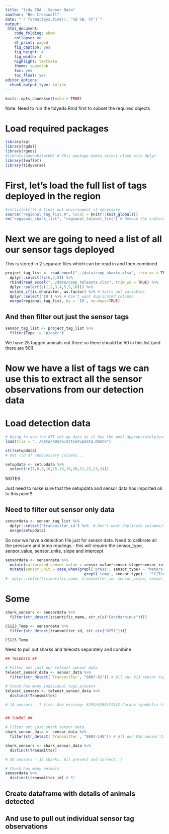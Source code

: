 ```yaml
---
title: "tidy EDA - Sensor Data"
aauthor: "Ben Cresswell"
date: "`r format(Sys.time(), '%d %B, %Y')`"
output: 
 html_document:
    code_folding: show
    collapse: no
    df_print: paged
    fig_caption: yes
    fig_height: 4
    fig_width: 4
    highlight: textmate
    theme: spacelab
    toc: yes
    toc_float: yes
editor_options: 
  chunk_output_type: inline
---
```



```r
knitr::opts_chunk$set(echo = TRUE)
```


Note: Need to run the tidyeda.Rmd first to subset the required objects

# Load required packages
```r
library(sp)
library(rgdal)
library(rgeos)
#library(adehabitatHR) # This package makes select clash with dplyr
library(leaflet)
library(tidyverse)
```

# First, let's load the full list of tags deployed in the region
```r
#rm(list=ls()) # Clear out environment if necessary
source("regional_tag_list.R", local = knitr::knit_global())
rm("regional_shark_list", "regional_teleost_list") # Remove the individual shark and telost lists as we don't need them separately (for now)
```


# Next we are going to need a list of all our sensor tags deployed
This is stored in 2 separate files which can be read in and then combined
```r
project_tag_list <- read_excel("../data/csmp_sharks.xlsx", trim_ws = TRUE) %>% 
  dplyr::select(!c(6,7,8)) %>% 
  rbind(read_excel("../data/csmp_teleosts.xlsx", trim_ws = TRUE) %>% 
  dplyr::select(c(1,2,3,4,5,9,10))) %>% 
  mutate_if(is.character, as.factor) %>% # Sorts out variables
  dplyr::select('ID') %>% # Don't want duplicated columns
  merge(regional_tag_list, by = 'ID', no.dups=TRUE)
```


## And then filter out just the sensor tags
```r
sensor_tag_list <- project_tag_list %>% 
  filter(Type != 'pinger')
```
We have 25 tagged animals out there so there should be 50 in this list (and there are 50!)

# Now we have a list of tags we can use this to extract all the sensor observations from our detection data

# Load detection data
```r
# Going to use the ATT set up data as it has the most appropriately/usefully labelled columns/variables
load(file = "../data/RData/attsetupdata.RData")

str(setupdata)
# Get rid of unnecessary columns...

setupdata <- setupdata %>% 
  select(!c(7,8,9,10,15,16,19,20,21,22,23,24))

```




######## NOTES

Just need to make sure that the setupdata and sensor data has imported ok to this point!!




























## Need to filter out sensor only data
```r
sensordata <- sensor_tag_list %>% 
  dplyr::select('transmitter_id') %>%  # Don't want duplicate columns/variables
  merge(setupdata)
```

So now we have a detection file just for sensor data. 
Need to calibrate all the pressure and temp readings - this will require the sensor_type, sensor_value, sensor_units, slope and intercept


```r
sensordata <- sensordata %>% 
  mutate(calibrated_sensor_value = sensor_value*sensor_slope+sensor_intercept) %>% 
  mutate(sensor_unit = case_when(grepl('press', sensor_type) ~ "Meters(Depth)",
                                   grepl('temp', sensor_type) ~ "°C(Temp)")) # %>% 
#  dplyr::select(scientific_name, transmitter_id, sensor_value, sensor_slope, sensor_intercept, sensor_type, calibrated_sensor_value, sensor_unit) # Just makes a smaller file to check that everything working

```

# Some 

```r
shark_sensors <- sensordata %>%
  filter(str_detect(scientific_name, str_c(c("Carcharhinus"))))

```



```r
CS123_Temp <- sensordata %>%
  filter(str_detect(transmitter_id, str_c(c("6251"))))

CS123_Temp
```














Need to pull out sharks and teleosts separately and combine

```r
## TELEOSTS ##

# Filter out just our teleost sensor data
teleost_sensor_data <- sensor_data %>% 
  filter(str_detect(`Transmitter`, "9007-62")) # All our V13 sensor tags start with this #

# Check how many individual tags present
teleost_sensors <- teleost_sensor_data %>% 
  distinct(Transmitter) 

# 14 sensors - 7 fish. One missing: 6259/6260/CS142 Caranx ignobilis tagged on 30/10/2021 :(


## SHARKS ##

# Filter out just shark sensor data
shark_sensor_data <- sensor_data %>% 
  filter(str_detect(`Transmitter`, "9004-140")) # All our V16 sensor tags start with this #

shark_sensors <- shark_sensor_data %>% 
  distinct(Transmitter) 

# 30 sensors - 15 sharks. All present and correct :)
```


```r


# Check how many animals
sensordata %>% 
  distinct(transmitter_id) # 51

```


## Create dataframe with details of animals detected



## And use to pull out individual sensor tag observations

```r

```





























